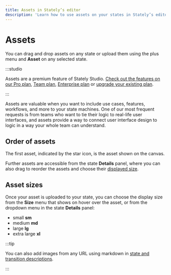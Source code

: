 ```yaml
---
title: Assets in Stately’s editor
description: 'Learn how to use assets on your states in Stately’s editor.'
---
```


# Assets

You can drag and drop assets on any state or upload them using the <Plus size={18} /> plus menu and <Paperclip size={18}/> **Asset** on any selected state.

:::studio

Assets are a premium feature of Stately Studio. [Check out the features on our Pro plan](studio-pro-plan.mdx), [Team plan](studio-team-plan.mdx), [Enterprise plan](studio-enterprise-plan.mdx) or [upgrade your existing plan](https://stately.ai/registry/billing).

:::

Assets are valuable when you want to include use cases, features, workflows, and more to your state machines. One of our most frequent requests is from teams who want to tie their logic to real-life user interfaces, and assets provide a way to connect user interface design to logic in a way your whole team can understand.

<EmbedMachine
  embedURL="https://stately.ai/registry/editor/embed/c447d996-cef1-421d-a422-8be695668764?mode=design&machineId=bf81f493-6855-43e7-a6aa-4551f1acdc6e"
  title="State assets"
/>

## Order of assets

The first asset, indicated by the <Star size={18}/> star icon, is the asset shown on the canvas.

Further assets are accessible from the state <Info size={18}/> **Details** panel, where you can also drag to reorder the assets and choose their [displayed size](#asset-sizes).

## Asset sizes

Once your asset is uploaded to your state, you can choose the display size from the **Size** menu that shows on hover over the asset, or from the dropdown menu in the state <Info size={18}/> **Details** panel:

- small **sm**
- medium **md**
- large **lg**
- extra large **xl**

:::tip

You can also add images from any URL using markdown in [state and transition descriptions](descriptions.mdx).

:::
